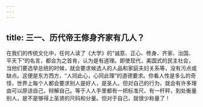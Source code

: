 ```yaml
---
---
---
```

title: 三一、历代帝王修身齐家有几人？
---




在我们的传统文化中，任何人读了《大学》的“诚意、正心、修身、齐家、治国、平天下”的名言，都会为之首肯，认为是有道理。即使现代，美国式的民主社会，当他们要选举总统的时候，就会要求候选人的人品和家庭夫妇关系等，没有污点或缺点。这便是东方西方，“人同此心，心同此理”的道德要求。你看人性是多么的奇怪，世界上每个人都会要求别人是好人，是圣人。但对自己的行为，就会有许多理由可以原谅自己，辩解自己。等于人人手里都有一把标准尺、有一杆秤，到处衡量别人，是不是够得上圣贤的尺码和分量。但对于自己，就很少称量了！